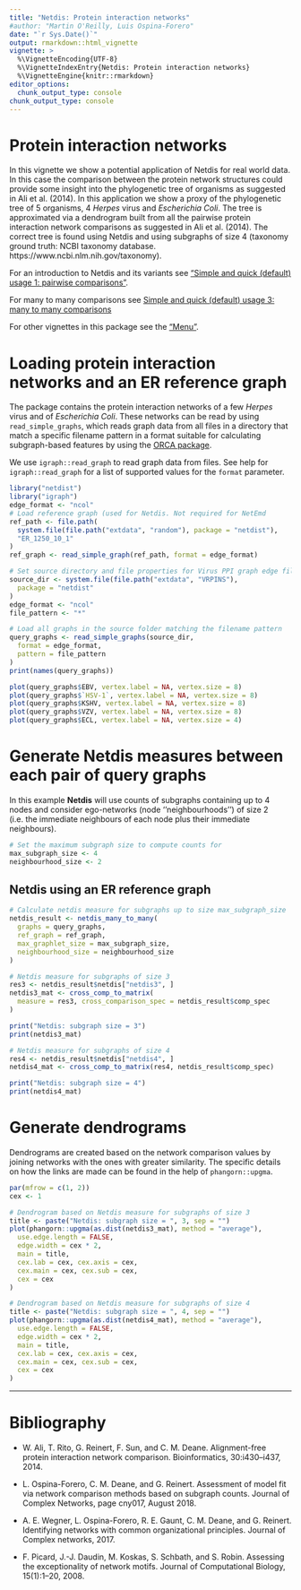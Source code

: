 ```yaml
---
title: "Netdis: Protein interaction networks"
#author: "Martin O'Reilly, Luis Ospina-Forero"
date: "`r Sys.Date()`"
output: rmarkdown::html_vignette
vignette: >
  %\VignetteEncoding{UTF-8}
  %\VignetteIndexEntry{Netdis: Protein interaction networks}
  %\VignetteEngine{knitr::rmarkdown}
editor_options: 
  chunk_output_type: console
chunk_output_type: console
---
```


# Protein interaction networks

In this vignette we show a potential application of Netdis for real world data. In this case the comparison between the protein network structures could provide some insight into the phylogenetic tree of organisms as suggested in Ali et al. (2014). In this application we show a proxy of the phylogenetic tree of 5 organisms, 4 _Herpes_ virus and  _Escherichia Coli_. The tree is approximated via a dendrogram built from all the pairwise protein interaction network comparisons as suggested in Ali et al. (2014). The correct tree is found using Netdis and using subgraphs of size 4 (taxonomy ground truth: NCBI taxonomy database. https://www.ncbi.nlm.nih.gov/taxonomy).

For an introduction to Netdis and its variants see ["Simple and quick (default) usage 1: pairwise comparisons"](default_pairwise_usage.html). 

For many to many comparisons see [Simple and quick (default) usage 3: many to many comparisons](ManyToMany.html)

For other vignettes in this package see the ["Menu"](V-Menu.html). 

# Loading protein interaction networks and an ER reference graph

The package contains the protein interaction networks of a few _Herpes_ virus and of _Escherichia Coli_. These networks can be read by using `read_simple_graphs`, which reads graph data from all files in a directory that match a specific filename pattern in a format suitable for calculating subgraph-based features by using the
[ORCA package](https://CRAN.R-project.org/package=orca).

We use `igraph::read_graph` to read graph data from files. See help for `igraph::read_graph` for a list of 
supported values for the `format` parameter.

```r
library("netdist")
library("igraph")
edge_format <- "ncol"
# Load reference graph (used for Netdis. Not required for NetEmd
ref_path <- file.path(
  system.file(file.path("extdata", "random"), package = "netdist"),
  "ER_1250_10_1"
)
ref_graph <- read_simple_graph(ref_path, format = edge_format)

# Set source directory and file properties for Virus PPI graph edge files
source_dir <- system.file(file.path("extdata", "VRPINS"),
  package = "netdist"
)
edge_format <- "ncol"
file_pattern <- "*"

# Load all graphs in the source folder matching the filename pattern
query_graphs <- read_simple_graphs(source_dir,
  format = edge_format,
  pattern = file_pattern
)
print(names(query_graphs))
```

```r
plot(query_graphs$EBV, vertex.label = NA, vertex.size = 8)
plot(query_graphs$`HSV-1`, vertex.label = NA, vertex.size = 8)
plot(query_graphs$KSHV, vertex.label = NA, vertex.size = 8)
plot(query_graphs$VZV, vertex.label = NA, vertex.size = 8)
plot(query_graphs$ECL, vertex.label = NA, vertex.size = 4)
```

# Generate Netdis measures between each pair of query graphs

In this example **Netdis** will use counts of subgraphs containing up to 4 nodes and 
consider ego-networks (node ''neighbourhoods'') of size 2 (i.e. the immediate neighbours of 
each node plus their immediate neighbours). 
```r
# Set the maximum subgraph size to compute counts for
max_subgraph_size <- 4
neighbourhood_size <- 2
```

## Netdis using an ER reference graph
```r
# Calculate netdis measure for subgraphs up to size max_subgraph_size
netdis_result <- netdis_many_to_many(
  graphs = query_graphs,
  ref_graph = ref_graph,
  max_graphlet_size = max_subgraph_size,
  neighbourhood_size = neighbourhood_size
)

# Netdis measure for subgraphs of size 3
res3 <- netdis_result$netdis["netdis3", ]
netdis3_mat <- cross_comp_to_matrix(
  measure = res3, cross_comparison_spec = netdis_result$comp_spec
)

print("Netdis: subgraph size = 3")
print(netdis3_mat)

# Netdis measure for subgraphs of size 4
res4 <- netdis_result$netdis["netdis4", ]
netdis4_mat <- cross_comp_to_matrix(res4, netdis_result$comp_spec)

print("Netdis: subgraph size = 4")
print(netdis4_mat)
```


# Generate dendrograms
Dendrograms are created based on the network comparison values by joining networks with the ones with greater similarity. The specific details on how the links are made can be found in the help of `phangorn::upgma`.

```r
par(mfrow = c(1, 2))
cex <- 1

# Dendrogram based on Netdis measure for subgraphs of size 3
title <- paste("Netdis: subgraph size = ", 3, sep = "")
plot(phangorn::upgma(as.dist(netdis3_mat), method = "average"),
  use.edge.length = FALSE,
  edge.width = cex * 2,
  main = title,
  cex.lab = cex, cex.axis = cex,
  cex.main = cex, cex.sub = cex,
  cex = cex
)

# Dendrogram based on Netdis measure for subgraphs of size 4
title <- paste("Netdis: subgraph size = ", 4, sep = "")
plot(phangorn::upgma(as.dist(netdis4_mat), method = "average"),
  use.edge.length = FALSE,
  edge.width = cex * 2,
  main = title,
  cex.lab = cex, cex.axis = cex,
  cex.main = cex, cex.sub = cex,
  cex = cex
)
```

<!-- comment 
# Application using NetEmd
```r
netemdlist <- netemd_many_to_many(
  graphs = query_graphs, smoothing_window_width = 0, mc.cores = 1
)
netemd_mat <- cross_comp_to_matrix(
  measure = netemdlist$netemds, cross_comparison_spec = netemdlist$comp_spec
)

netemdlist_smooth <- netemd_many_to_many(
  graphs = query_graphs, smoothing_window_width = 1, mc.cores = 1
)
netemd_mat_smooth <- cross_comp_to_matrix(
  measure = netemdlist_smooth$netemds,
  cross_comparison_spec = netemdlist_smooth$comp_spec
)

par(mfrow = c(1, 2))
cex <- 1

graphNetEMDdists_smooth <- as.dist(netemd_mat_smooth)
plot(phangorn::upgma(as.dist(graphNetEMDdists_smooth), method = "average"),
  use.edge.length = FALSE,
  edge.width = cex * 2,
  main = "NetEmd: with smoothing",
  cex.lab = cex, cex.axis = cex,
  cex.main = cex, cex.sub = cex,
  cex = cex
)


graphNetEMDdists <- as.dist(netemd_mat)
plot(phangorn::upgma(as.dist(graphNetEMDdists), method = "average"),
  use.edge.length = FALSE,
  edge.width = cex * 2,
  main = "NetEmd: without smoothing",
  cex.lab = cex, cex.axis = cex,
  cex.main = cex, cex.sub = cex,
  cex = cex
)
```
-->

--------------------


# Bibliography

* W. Ali, T. Rito, G. Reinert, F. Sun, and C. M. Deane. Alignment-free protein interaction network comparison. Bioinformatics, 30:i430–i437, 2014.

* L. Ospina-Forero, C. M. Deane, and G. Reinert. Assessment of model fit via network comparison methods based on subgraph counts. Journal of Complex Networks, page cny017, August 2018.

* A. E. Wegner, L. Ospina-Forero, R. E. Gaunt, C. M. Deane, and G. Reinert. Identifying networks with common organizational principles. Journal of Complex networks, 2017.

* F. Picard, J.-J. Daudin, M. Koskas, S. Schbath, and S. Robin. Assessing the exceptionality of network motifs. Journal of Computational Biology, 15(1):1–20, 2008.







